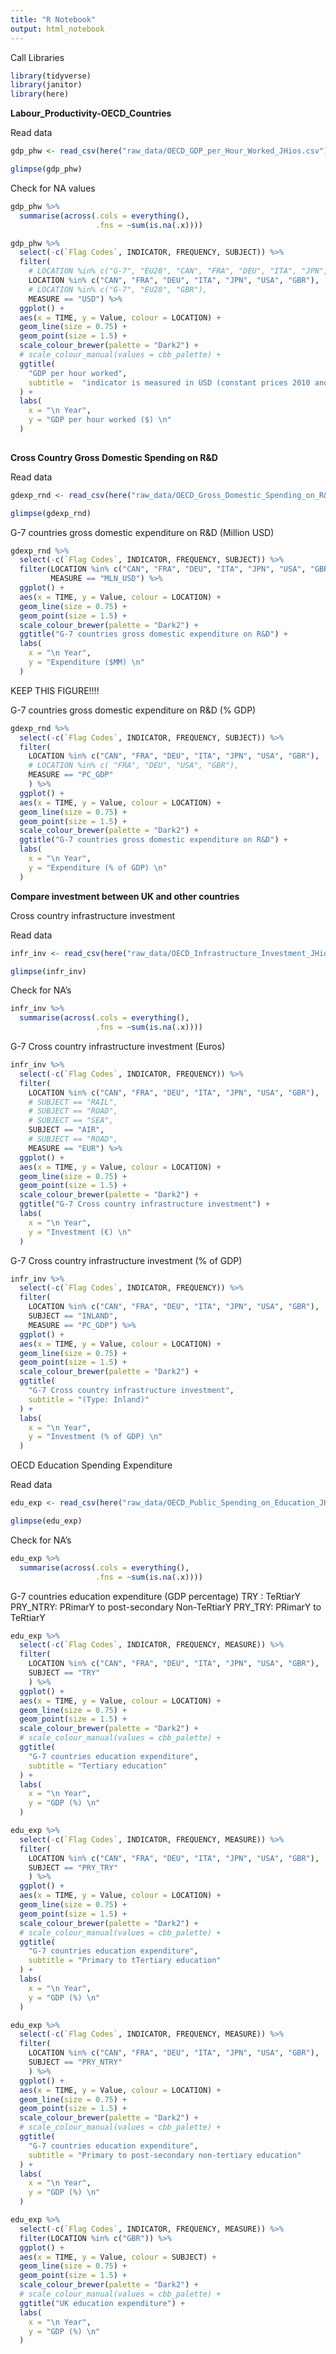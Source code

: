 ```yaml
---
title: "R Notebook"
output: html_notebook
---
```



Call Libraries
```r
library(tidyverse)
library(janitor)
library(here)
```


__Labour_Productivity-OECD_Countries__

Read data
```r
gdp_phw <- read_csv(here("raw_data/OECD_GDP_per_Hour_Worked_JHios.csv")) 

glimpse(gdp_phw)
```

Check for NA values
```r
gdp_phw %>% 
  summarise(across(.cols = everything(),
                   .fns = ~sum(is.na(.x))))
```



```r
gdp_phw %>% 
  select(-c(`Flag Codes`, INDICATOR, FREQUENCY, SUBJECT)) %>% 
  filter(
    # LOCATION %in% c("G-7", "EU28", "CAN", "FRA", "DEU", "ITA", "JPN", "USA", "GBR"),
    LOCATION %in% c("CAN", "FRA", "DEU", "ITA", "JPN", "USA", "GBR"),
    # LOCATION %in% c("G-7", "EU28", "GBR"),
    MEASURE == "USD") %>% 
  ggplot() +
  aes(x = TIME, y = Value, colour = LOCATION) +
  geom_line(size = 0.75) +
  geom_point(size = 1.5) +
  scale_colour_brewer(palette = "Dark2") +
  # scale_colour_manual(values = cbb_palette) +
  ggtitle(
    "GDP per hour worked",
    subtitle =  "indicator is measured in USD (constant prices 2010 and PPPs)"
  ) +
  labs(
    x = "\n Year", 
    y = "GDP per hour worked ($) \n"
  ) 
  
```



#################################################################################################################################
#################################################################################################################################
#################################################################################################################################


__Cross Country Gross Domestic Spending on R&D__

Read data
```r
gdexp_rnd <- read_csv(here("raw_data/OECD_Gross_Domestic_Spending_on_R&D_JHios.csv")) 

glimpse(gdexp_rnd)
```

G-7 countries gross domestic expenditure on R&D (Million USD)
```r
gdexp_rnd %>%
  select(-c(`Flag Codes`, INDICATOR, FREQUENCY, SUBJECT)) %>%
  filter(LOCATION %in% c("CAN", "FRA", "DEU", "ITA", "JPN", "USA", "GBR"),
         MEASURE == "MLN_USD") %>%
  ggplot() +
  aes(x = TIME, y = Value, colour = LOCATION) +
  geom_line(size = 0.75) +
  geom_point(size = 1.5) +
  scale_colour_brewer(palette = "Dark2") +
  ggtitle("G-7 countries gross domestic expenditure on R&D") +
  labs(
    x = "\n Year", 
    y = "Expenditure ($MM) \n"
  ) 
```
################################################################ KEEP THIS FIGURE!!!!
G-7 countries gross domestic expenditure on R&D (% GDP)
```r
gdexp_rnd %>%
  select(-c(`Flag Codes`, INDICATOR, FREQUENCY, SUBJECT)) %>%
  filter(
    LOCATION %in% c("CAN", "FRA", "DEU", "ITA", "JPN", "USA", "GBR"),
    # LOCATION %in% c( "FRA", "DEU", "USA", "GBR"),
    MEASURE == "PC_GDP"
    ) %>%
  ggplot() +
  aes(x = TIME, y = Value, colour = LOCATION) +
  geom_line(size = 0.75) +
  geom_point(size = 1.5) +
  scale_colour_brewer(palette = "Dark2") +
  ggtitle("G-7 countries gross domestic expenditure on R&D") +
  labs(
    x = "\n Year", 
    y = "Expenditure (% of GDP) \n"
  ) 
```


#################################################################################################################################
#################################################################################################################################
#################################################################################################################################


__Compare investment between UK and other countries__


Cross country infrastructure investment

Read data
```r
infr_inv <- read_csv(here("raw_data/OECD_Infrastructure_Investment_JHios.csv")) 

glimpse(infr_inv)
```


Check for NA's
```r
infr_inv %>% 
  summarise(across(.cols = everything(),
                   .fns = ~sum(is.na(.x))))
```


G-7 Cross country infrastructure investment (Euros)
```r
infr_inv %>%
  select(-c(`Flag Codes`, INDICATOR, FREQUENCY)) %>%
  filter(
    LOCATION %in% c("CAN", "FRA", "DEU", "ITA", "JPN", "USA", "GBR"),
    # SUBJECT == "RAIL",
    # SUBJECT == "ROAD",
    # SUBJECT == "SEA",
    SUBJECT == "AIR",
    # SUBJECT == "ROAD",
    MEASURE == "EUR") %>%
  ggplot() +
  aes(x = TIME, y = Value, colour = LOCATION) +
  geom_line(size = 0.75) +
  geom_point(size = 1.5) +
  scale_colour_brewer(palette = "Dark2") +
  ggtitle("G-7 Cross country infrastructure investment") +
  labs(
    x = "\n Year", 
    y = "Investment (€) \n"
  ) 
```


G-7 Cross country infrastructure investment (% of GDP)
```r
infr_inv %>%
  select(-c(`Flag Codes`, INDICATOR, FREQUENCY)) %>%
  filter(
    LOCATION %in% c("CAN", "FRA", "DEU", "ITA", "JPN", "USA", "GBR"),
    SUBJECT == "INLAND",
    MEASURE == "PC_GDP") %>%
  ggplot() +
  aes(x = TIME, y = Value, colour = LOCATION) +
  geom_line(size = 0.75) +
  geom_point(size = 1.5) +
  scale_colour_brewer(palette = "Dark2") +
  ggtitle(
    "G-7 Cross country infrastructure investment",
    subtitle = "(Type: Inland)"
  ) +
  labs(
    x = "\n Year", 
    y = "Investment (% of GDP) \n"
  ) 
```

#################################################################################################################################
#################################################################################################################################
#################################################################################################################################


OECD Education Spending Expenditure


Read data
```r
edu_exp <- read_csv(here("raw_data/OECD_Public_Spending_on_Education_JHios.csv")) 

glimpse(edu_exp)
```



Check for NA's
```r
edu_exp %>% 
  summarise(across(.cols = everything(),
                   .fns = ~sum(is.na(.x))))
```


G-7 countries education expenditure (GDP percentage)
TRY : TeRtiarY
PRY_NTRY: PRimarY to post-secondary Non-TeRtiarY
PRY_TRY: PRimarY to TeRtiarY
```r
edu_exp %>%
  select(-c(`Flag Codes`, INDICATOR, FREQUENCY, MEASURE)) %>%
  filter(
    LOCATION %in% c("CAN", "FRA", "DEU", "ITA", "JPN", "USA", "GBR"),
    SUBJECT == "TRY"
    ) %>%
  ggplot() +
  aes(x = TIME, y = Value, colour = LOCATION) +
  geom_line(size = 0.75) +
  geom_point(size = 1.5) +
  scale_colour_brewer(palette = "Dark2") +
  # scale_colour_manual(values = cbb_palette) +
  ggtitle(
    "G-7 countries education expenditure",
    subtitle = "Tertiary education"
  ) +
  labs(
    x = "\n Year", 
    y = "GDP (%) \n"
  ) 
```


```r
edu_exp %>%
  select(-c(`Flag Codes`, INDICATOR, FREQUENCY, MEASURE)) %>%
  filter(
    LOCATION %in% c("CAN", "FRA", "DEU", "ITA", "JPN", "USA", "GBR"),
    SUBJECT == "PRY_TRY"
    ) %>%
  ggplot() +
  aes(x = TIME, y = Value, colour = LOCATION) +
  geom_line(size = 0.75) +
  geom_point(size = 1.5) +
  scale_colour_brewer(palette = "Dark2") +
  # scale_colour_manual(values = cbb_palette) +
  ggtitle(
    "G-7 countries education expenditure",
    subtitle = "Primary to tTertiary education"
  ) +
  labs(
    x = "\n Year", 
    y = "GDP (%) \n"
  ) 

```


```r
edu_exp %>%
  select(-c(`Flag Codes`, INDICATOR, FREQUENCY, MEASURE)) %>%
  filter(
    LOCATION %in% c("CAN", "FRA", "DEU", "ITA", "JPN", "USA", "GBR"),
    SUBJECT == "PRY_NTRY"
    ) %>%
  ggplot() +
  aes(x = TIME, y = Value, colour = LOCATION) +
  geom_line(size = 0.75) +
  geom_point(size = 1.5) +
  scale_colour_brewer(palette = "Dark2") +
  # scale_colour_manual(values = cbb_palette) +
  ggtitle(
    "G-7 countries education expenditure",
    subtitle = "Primary to post-secondary non-tertiary education"
  ) +
  labs(
    x = "\n Year", 
    y = "GDP (%) \n"
  ) 

```


```r
edu_exp %>%
  select(-c(`Flag Codes`, INDICATOR, FREQUENCY, MEASURE)) %>%
  filter(LOCATION %in% c("GBR")) %>%
  ggplot() +
  aes(x = TIME, y = Value, colour = SUBJECT) +
  geom_line(size = 0.75) +
  geom_point(size = 1.5) +
  scale_colour_brewer(palette = "Dark2") +
  # scale_colour_manual(values = cbb_palette) +
  ggtitle("UK education expenditure") +
  labs(
    x = "\n Year", 
    y = "GDP (%) \n"
  ) 

```

















